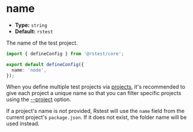 # name

- **Type:** `string`
- **Default:** `rstest`

The name of the test project.

```ts title="rstest.config.ts"
import { defineConfig } from '@rstest/core';

export default defineConfig({
  name: 'node',
});
```

When you define multiple test projects via [projects](/config/test/projects), it's recommended to give each project a unique name so that you can filter specific projects using the [--project](/guide/basic/test-filter#filter-by-project-name) option.

If a project's name is not provided, Rstest will use the `name` field from the current project's `package.json`. If it does not exist, the folder name will be used instead.
